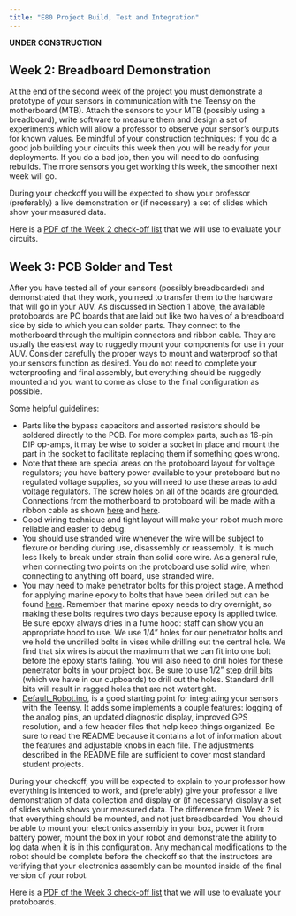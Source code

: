 ```yaml
---
title: "E80 Project Build, Test and Integration"
---
```


**UNDER CONSTRUCTION**

## Week 2: Breadboard Demonstration

At the end of the second week of the project you must demonstrate a prototype of your sensors in communication with the Teensy on the motherboard (MTB). Attach the sensors to your MTB (possibly using a breadboard), write software to measure them and design a set of experiments which will allow a professor to observe your sensor's outputs for known values. Be mindful of your construction techniques: if you do a good job building your circuits this week then you will be ready for your deployments. If you do a bad job, then you will need to do confusing rebuilds. The more sensors you get working this week, the smoother next week will go.

During your checkoff you will be expected to show your professor (preferably) a live demonstration or (if necessary) a set of slides which show your measured data.

Here is a [PDF of the Week 2 check-off list](https://drive.google.com/file/d/1ceVcYtdJ0_ELad29IEuRvf-lKeLMVVRf/view?usp=sharing) that we will use to evaluate your circuits.


## Week 3: PCB Solder and Test

After you have tested all of your sensors (possibly breadboarded) and demonstrated that they work, you need to transfer them to the hardware that will go in your AUV. As discussed in Section 1 above, the available protoboards are PC boards that are laid out like two halves of a breadboard side by side to which you can solder parts. They connect to the motherboard through the multipin connectors and ribbon cable. They are usually the easiest way to ruggedly mount your components for use in your AUV. Consider carefully the proper ways to mount and waterproof so that your sensors function as desired. You do not need to complete your waterproofing and final assembly, but everything should be ruggedly mounted and you want to come as close to the final configuration as possible.

Some helpful guidelines:

* Parts like the bypass capacitors and assorted resistors should be soldered directly to the PCB. For more complex parts, such as 16-pin DIP op-amps, it may be wise to solder a socket in place and mount the part in the socket to facilitate replacing them if something goes wrong. 
* Note that there are special areas on the protoboard layout for voltage regulators; you have battery power available to your protoboard but no regulated voltage supplies, so you will need to use these areas to add voltage regulators. The screw holes on all of the boards are grounded. Connections from the motherboard to protoboard will be made with a ribbon cable as shown [here](https://drive.google.com/open?id=1f263XprRhunVb96iLlj4cgUdvQr9Ukla) and [here](https://drive.google.com/open?id=1CA02afMMaOq7no6tP6REE3O2E691qiza).
* Good wiring technique and tight layout will make your robot much more reliable and easier to debug. 
* You should use stranded wire whenever the wire will be subject to flexure or bending during use, disassembly or reassembly. It is much less likely to break under strain than solid core wire. As a general rule, when connecting two points on the protoboard use solid wire, when connecting to anything off board, use stranded wire.
* You may need to make penetrator bolts for this project stage. A method for applying marine epoxy to bolts that have been drilled out can be found [here](https://drive.google.com/file/d/0BwiB3SVueuOpc2JIeUl1Z3ktU2M/view?usp=sharing&resourcekey=0-3E2w3qqP6SJLheveTlKGJQ). Remember that marine epoxy needs to dry overnight, so making these bolts requires two days because epoxy is applied twice. Be sure epoxy always dries in a fume hood: staff can show you an appropriate hood to use. We use 1/4" holes for our penetrator bolts and we hold the undrilled bolts in vises while drilling out the central hole. We find that six wires is about the maximum that we can fit into one bolt before the epoxy starts failing. You will also need to drill holes for these penetrator bolts in your project box. Be sure to use 1/2" [step drill bits](https://www.amazon.com/Step-Drill-Bits/b?ie=UTF8&node=256287011) (which we have in our cupboards) to drill out the holes. Standard drill bits will result in ragged holes that are not watertight.
* [Default_Robot.ino](https://github.com/HMC-E80/E80-SP2023/blob/main/Default_Robot/Default_Robot.ino), is a good starting point for integrating your sensors with the Teensy. It adds some implements a couple features: logging of the analog pins, an updated diagnostic display, improved GPS resolution, and a few header files that help keep things organized. Be sure to read the README because it contains a lot of information about the features and adjustable knobs in each file. The adjustments described in the README file are sufficient to cover most standard student projects.

During your checkoff, you will be expected to explain to your professor how everything is intended to work, and (preferably) give your professor a live demonstration of data collection and display or (if necessary) display a set of slides which shows your measured data. The difference from Week 2 is that everything should be mounted, and not just breadboarded. You should be able to mount your electronics assembly in your box, power it from battery power, mount the box in your robot and demonstrate the ability to log data when it is in this configuration. Any mechanical modifications to the robot should be complete before the checkoff so that the instructors are verifying that your electronics assembly can be mounted inside of the final version of your robot.

Here is a [PDF of the Week 3 check-off list](https://drive.google.com/file/d/1D4dGdl3dXKTcIKknPj-1_9rpzKQ1UMyt/view?usp=sharing) that we will use to evaluate your protoboards.
